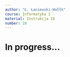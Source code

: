 ```yaml
---
author: "Ł. Łaniewski-Wołłk"
course: Informatyka I
material: Instrukcja 10
number: 10
---
```


# In progress...